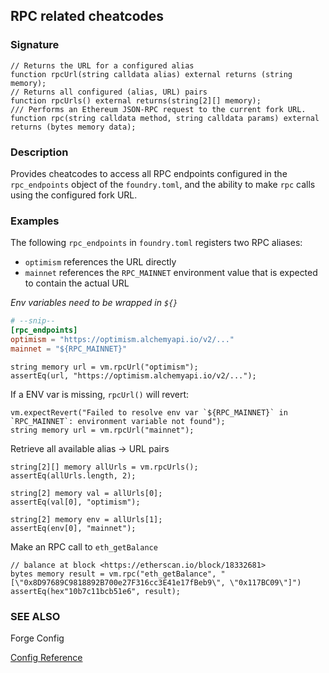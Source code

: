 ## RPC related cheatcodes

### Signature

```solidity
// Returns the URL for a configured alias
function rpcUrl(string calldata alias) external returns (string memory);
// Returns all configured (alias, URL) pairs
function rpcUrls() external returns(string[2][] memory);
/// Performs an Ethereum JSON-RPC request to the current fork URL.
function rpc(string calldata method, string calldata params) external returns (bytes memory data);
```

### Description

Provides cheatcodes to access all RPC endpoints configured in the `rpc_endpoints` object of the `foundry.toml`, and the ability to make `rpc` calls using the configured fork URL.

### Examples

The following `rpc_endpoints` in `foundry.toml` registers two RPC aliases:

- `optimism` references the URL directly
- `mainnet` references the `RPC_MAINNET` environment value that is expected to contain the actual URL

_Env variables need to be wrapped in `${}`_

```toml
# --snip--
[rpc_endpoints]
optimism = "https://optimism.alchemyapi.io/v2/..."
mainnet = "${RPC_MAINNET}"
```

```solidity
string memory url = vm.rpcUrl("optimism");
assertEq(url, "https://optimism.alchemyapi.io/v2/...");
```

If a ENV var is missing, `rpcUrl()` will revert:

```solidity
vm.expectRevert("Failed to resolve env var `${RPC_MAINNET}` in `RPC_MAINNET`: environment variable not found");
string memory url = vm.rpcUrl("mainnet");
```

Retrieve all available alias -> URL pairs

```solidity
string[2][] memory allUrls = vm.rpcUrls();
assertEq(allUrls.length, 2);

string[2] memory val = allUrls[0];
assertEq(val[0], "optimism");

string[2] memory env = allUrls[1];
assertEq(env[0], "mainnet");
```

Make an RPC call to `eth_getBalance`

```solidity
// balance at block <https://etherscan.io/block/18332681>
bytes memory result = vm.rpc("eth_getBalance", "[\"0x8D97689C9818892B700e27F316cc3E41e17fBeb9\", \"0x117BC09\"]")
assertEq(hex"10b7c11bcb51e6", result);
```

### SEE ALSO

Forge Config

[Config Reference](/reference/config/testing#rpc_endpoints)
